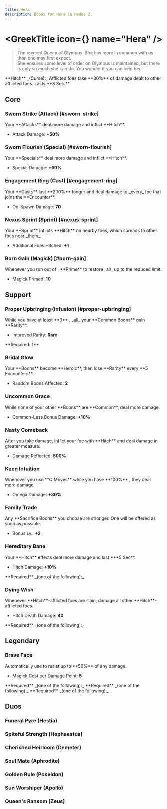 ```yaml
---
title: Hera
description: Boons for Hera in Hades 2.
---
```




# <GreekTitle icon={<IconHera  />} name="Hera" />

> The revered Queen of Olympus. She has more in common with us than one may first expect.\
> She ensures some level of order on Olympus is maintained, but there is only so much she can do. You wonder if you can help her.

<Box className="mt-4">
  **Hitch** _(Curse):_ Afflicted foes take **30%** of damage dealt to other
  afflicted foes. Lasts **8 Sec.**
</Box>

## Core

### Sworn Strike (Attack) [#sworn-strike]

<Boon boon={DbBoons.Hera.swornStrike}>
Your **Attacks** deal more damage and inflict **Hitch**.

- Attack Damage: **+50%**

</Boon>

### Sworn Flourish (Special) [#sworn-flourish]

<Boon boon={DbBoons.Hera.swornFlourish}>
Your **Specials** deal more damage and inflict **Hitch**.

- Special Damage: **+60%**

</Boon>

### Engagement Ring (Cast) [#engagement-ring]

<Boon boon={DbBoons.Hera.engagementRing}>
Your **Casts** last **200%** longer and deal damage to _every_ foe that joins the **Encounter**.

- On-Spawn Damage: **70**

</Boon>

### Nexus Sprint (Sprint) [#nexus-sprint]

<Boon boon={DbBoons.Hera.nexusSprint}>
Your **Sprint** inflicts **Hitch** on nearby foes, which spreads to other foes near _them_.

- Additional Foes Hitched: **+1**

</Boon>

### Born Gain (Magick) [#born-gain]

<Boon boon={DbBoons.Hera.bornGain}>
Whenever you run out of <IconMagick />, **Prime** to restore _all_ <IconMagick /> up to the reduced limit.

- Magick Primed: **10**

</Boon>

## Support

### <TextHighlight type="infusion">Proper Upbringing (Infusion)</TextHighlight> [#proper-upbringing]

<Boon boon={DbBoons.Hera.properUpbringing}>
While you have at least **3** <IconEarth />, _all_ your **Common Boons** gain **Rarity**.

- Improved Rarity: <TextHighlight type="rare">**Rare**</TextHighlight>

</Boon>

<Callout>
  **Required: 1** <IconEarth />
</Callout>

### Bridal Glow

<Boon boon={DbBoons.Hera.bridalGlow}>
Your **Boons** become **Heroic**, then lose **Rarity** every **5 Encounters**.

- Random Boons Affected: **2**

</Boon>

### Uncommon Grace

<Boon boon={DbBoons.Hera.uncommonGrace}>
While none of your other **Boons** are **Common**, deal more damage.

- Common-Less Bonus Damage: **+10%**

</Boon>

### Nasty Comeback

<Boon boon={DbBoons.Hera.nastyComeback}>
After you take damage, inflict your foe with **Hitch** and deal damage in greater measure.

- Damage Reflected: **500%**

</Boon>

### Keen Intuition

<Boon boon={DbBoons.Hera.keenIntuition}>
Whenever you use **Ω Moves** while you have **100%** <IconMagick />, they deal more damage.

- Omega Damage: **+30%**

</Boon>

### Family Trade

<Boon boon={DbBoons.Hera.familyTrade}>
Any **Sacrifice Boons** you choose are stronger. One will be offered as soon as possible.

- Bonus Lv.: **+2**

</Boon>

### Hereditary Bane

<Boon boon={DbBoons.Hera.hereditaryBane}>
Your **Hitch** effects deal more damage and last **+5 Sec**.

- Hitch Damage: **+10%**

</Boon>

<Callout>
  **Required** _(one of the following):_
  <BoonGrid
    boons={[
      DbBoons.Hera.swornStrike,
      DbBoons.Hera.swornFlourish,
      DbBoons.Hera.nexusSprint,
      DbBoons.Hera.nastyComeback,
    ]}
  />
</Callout>

### Dying Wish

<Boon boon={DbBoons.Hera.dyingWish}>
Whenever **Hitch**-afflicted foes are slain, damage all other **Hitch**-afflicted foes.

- Hitch Death Damage: **40**

</Boon>

<Callout>
  **Required** _(one of the following):_
  <BoonGrid
    boons={[
      DbBoons.Hera.swornStrike,
      DbBoons.Hera.swornFlourish,
      DbBoons.Hera.nexusSprint,
      DbBoons.Hera.nastyComeback,
    ]}
  />
</Callout>

## <TextHighlight type="legendary">Legendary</TextHighlight>

### <TextHighlight type="legendary">Brave Face</TextHighlight>

<Boon boon={DbBoons.Hera.braveFace}>
Automatically use <IconMagick /> to resist up to **50%** of any damage.

- Magick Cost per Damage Point: **5**

</Boon>

<Callout>
  **Required** _(one of the following):_
  <BoonGrid boons={[DbBoons.Hera.swornStrike, DbBoons.Hera.swornFlourish]} />
</Callout>

<Callout>
  **Required** _(one of the following):_
  <BoonGrid boons={[DbBoons.Hera.bornGain, DbBoons.Hera.keenIntuition]} />
</Callout>

<Callout>
  **Required** _(one of the following):_
  <BoonGrid boons={[DbBoons.Hera.hereditaryBane, DbBoons.Hera.dyingWish]} />
</Callout>

## <TextHighlight type="duo">Duos</TextHighlight>

### <TextHighlight type="duo">Funeral Pyre</TextHighlight> (Hestia)

<FuneralPyre />

### <TextHighlight type="duo">Spiteful Strength</TextHighlight> (Hephaestus)

<SpitefulStrength />

### <TextHighlight type="duo">Cherished Heirloom</TextHighlight> (Demeter)

<CherishedHeirloom />

### <TextHighlight type="duo">Soul Mate</TextHighlight> (Aphrodite)

<SoulMate />

### <TextHighlight type="duo">Golden Rule</TextHighlight> (Poseidon)

<GoldenRule />

### <TextHighlight type="duo">Sun Worshiper</TextHighlight> (Apollo)

<SunWorshiper />

### <TextHighlight type="duo">Queen's Ransom</TextHighlight> (Zeus)

<QueensRansom />
